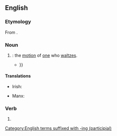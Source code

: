 ==English==

===Etymology===
From {{suffix|en|waltz|ing|id2=gerund noun}}.

===Noun===
{{en-noun}}

# {{gerund of|en|waltz}}: the [[motion#Noun|motion]] of [[one]] who [[waltz#Verb|waltzes]].
#* {{RQ:Melville Pierre|book=VI|section=VI|page=172|passage=Among the '''waltzings''', and the droppings, and the swarmings of the sounds, Pierre now heard the tones above deftly stealing and winding among the myriad serpentinings of the other melody: {{...}}}}

====Translations====
{{trans-top|the motion of one who waltzes}}
* Irish: {{t|ga|válsáil|f}}
{{trans-mid}}
* Manx: {{t|gv|valsal|m}}
{{trans-bottom}}

===Verb===
{{head|en|verb form}}

# {{inflection of|en|waltz||pres|part}}

[[Category:English terms suffixed with -ing (participial)]]